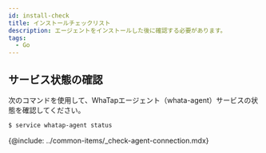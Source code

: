 ```yaml
---
id: install-check
title: インストールチェックリスト
description: エージェントをインストールした後に確認する必要があります。
tags:
  - Go
---
```



## サービス状態の確認

次のコマンドを使用して、WhaTapエージェント（whata-agent）サービスの状態を確認してください。

```bash title='SH'
$ service whatap-agent status
```

<!-- 에이전트 연결 확인 -->

{@include: ../common-items/_check-agent-connection.mdx}  

